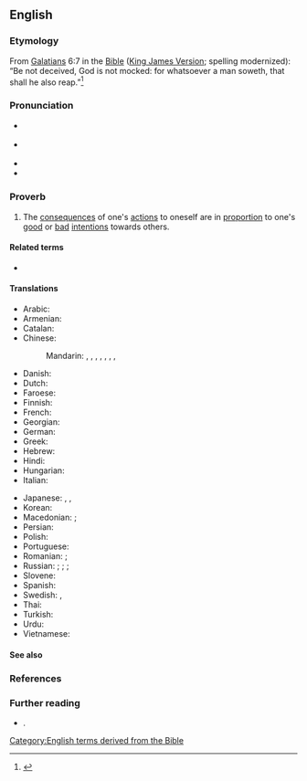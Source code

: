==English==
{{was wotd|2022|August|25}}

===Etymology===
From [[w:Epistle to the Galatians|Galatians]] 6:7 in the [[Bible]] ([[King James Version]]; spelling modernized): “Be not deceived, God is not mocked: for whatsoever a man soweth, that shall he also reap.”<ref>{{R:King James Version|Galatians|6|7|page=1429|column=2|passage=Be not deceiued, God is not mocked: for whatſoeuer a man ſoweth, that ſhall he alſo reape.|nodot=1}}</ref>

===Pronunciation===
* {{a|RP}} {{IPA|en|/əz‿ju ˈsəʊ səʊ‿ʃəl‿ju ˈɹiːp/}}
* {{a|GA}} {{IPA|en|/əz‿ju ˈsoʊ soʊ‿ʃəl‿ju ˈɹip/}}
* {{audio|en|En-au-as you sow, so shall you reap.ogg|Audio (AU)}}
* {{rhymes|en|iːp|s=7}}

===Proverb===
{{head|en|proverb}}

# The [[consequence]]s of one's [[action#Noun|actions]] to oneself are in [[proportion#Noun|proportion]] to one's [[good#Adjective|good]] or [[bad#Adjective|bad]] [[intention#Noun|intentions]] towards others.
#: {{synonyms|en|every man is the architect of his own fortune|sow the wind, reap the whirlwind|what goes around comes around}}

====Related terms====
* {{l|en|reap what one sows}}

====Translations====
{{trans-top|consequences of one’s actions to oneself are in proportion to one‘s good or bad intentions towards others}}
* Arabic: {{t|ar|كما تدين تدان (كما تزرع تحصد)}}
* Armenian: {{t|hy|ինչ որ ցանես, էն կհնձես}}
* Catalan: {{t-needed|ca}}
* Chinese:
*: Mandarin: {{t|cmn|出乎爾者、反乎爾者也}}, {{t|cmn|出乎尔者、反乎尔者|tr=chūhūěrzhě, fǎnhūěrzhěyě}}, {{t+|cmn|種瓜得瓜，種豆得豆}}, {{t+|cmn|种瓜得瓜，种豆得豆|tr=zhòngguādéguā, zhǒngdòudédòu|lit=sow melons and you get melons, sow beans and you get beans}}, {{t+|cmn|種瓜得瓜}}, {{t+|cmn|种瓜得瓜|tr=zhòngguādéguā}}, {{t+|cmn|種豆得豆}}, {{t+|cmn|种豆得豆|tr=zhǒngdòudédòu}}
* Danish: {{t|da|man ligger som man reder}}
* Dutch: {{t|nl|wat je zaait zul je oogsten}}
* Faroese: {{t|fo|sjálvgjørt er væl gjørt}}
* Finnish: {{t|fi|sitä niittää mitä kylvää}}
* French: {{t|fr|vous récolterez ce que vous semez}}
* Georgian: {{t|ka|რასაც დასთეს იმას მოიმკი}}
* German: {{t|de|man erntet was man sät}}
* Greek: {{t|el|όπως στρώσεις, θα κοιμηθείς}}
* Hebrew: {{t-needed|he}}
* Hindi: {{t|hi|जैसी करणी वैशी भरणी}}
* Hungarian: {{t+|hu|ki mint vet, úgy arat}}
* Italian: {{t|it|raccogli quello che semini}}
{{trans-mid}}
* Japanese: {{t|ja|悪事身に返る|tr=akuji mi ni kaeru|lit=your evil deeds come back to you}}, {{t|ja|蒔いた種は刈らねばならない|tr=maita tane wa karaneba naranai}}, {{t|ja|爾に出ずる者は、爾に反える|tr=nanji ni izuru mono wa, nanji ni kaeru}}
* Korean: {{t+|ko|콩 심은 데 콩 나고 팥 심은 데 팥 난다}}
* Macedonian: {{t|mk|што ќе посееш, тоа ќе ти никне}}; {{t|mk|што ќе посееш, тоа ќе жнееш}}
* Persian: {{t|fa|کسی که خربزه میخورد، پای لرزش هم مینشیند}}
* Polish: {{t|pl|kto sieje wiatr, zbiera burzę}}
* Portuguese: {{t|pt|você colhe o que planta}}
* Romanian: {{t|ro|ce semeni, aia culegi}}; {{t|ro|culegi ceea ce semeni}}
* Russian: {{t+|ru|как ау́кнется, так и откли́кнется}}; {{t|ru|как посе́ешь, так и пожнёшь}}; {{t|ru|кто се́ет ветер, пожнёт бу́рю}}; {{t+|ru|что посе́ешь, то и пожнёшь}}
* Slovene: {{t|sl|kakor boš sejal, tako boš žel}}
* Spanish: {{t-needed|es}}
* Swedish: {{t|sv|som man bäddar får man ligga}}, {{t|sv|som man sår får man skörda}}
* Thai: {{t-needed|th}}
* Turkish: {{t|tr|ne ekersen onu biçersin}}
* Urdu: {{t|ur|جیسے کرنی ویسے بھرنی|tr=jaise karnī vaise bharnī}}
* Vietnamese: {{t-needed|vi}}
{{trans-bottom}}

====See also====
{{col3|en
|bring one's own hide to market
|fuck around and find out
|karma
|Leopards Eating People's Faces Party
|make one's bed and lie in it
|play stupid games, win stupid prizes
|stew in one's juices
}}

===References===
<references/>

===Further reading===
* {{cite-book|author=Gregory Y. Titelman|title=Random House Dictionary of Popular Proverbs and Sayings:{{nb...|Over 1,500 Proverbs and Sayings with 1,000 Illustrative Citations}}|location=New York, N.Y.|publisher={{w|Random House}}|year=1996|page=16|isbn=978-0-679-44554-8}}.

[[Category:English terms derived from the Bible]]